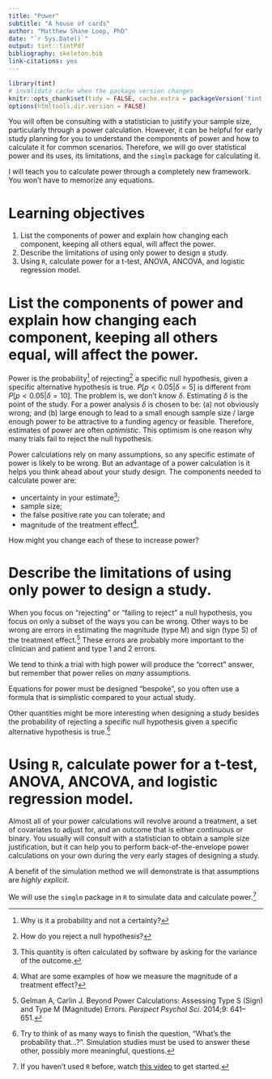 ```yaml
---
title: "Power"
subtitle: "A house of cards"
author: "Matthew Shane Loop, PhD"
date: "`r Sys.Date()`"
output: tint::tintPdf
bibliography: skeleton.bib
link-citations: yes
---
```


```r
library(tint)
# invalidate cache when the package version changes
knitr::opts_chunk$set(tidy = FALSE, cache.extra = packageVersion('tint'))
options(htmltools.dir.version = FALSE)
```

You will often be consulting with a statistician to justify your sample size, particularly through a power calculation. However, it can be helpful for early study planning for you to understand the components of power and how to calculate it for common scenarios. Therefore, we will go over statistical power and its uses, its limitations, and the `simglm` package for calculating it.

I will teach you to calculate power through a completely new framework. You won't have to memorize any equations.

# Learning objectives

1. List the components of power and explain how changing each component, keeping all others equal, will affect the power.
2. Describe the limitations of using only power to design a study.
3. Using `R`, calculate power for a t-test, ANOVA, ANCOVA, and logistic regression model.

# List the components of power and explain how changing each component, keeping all others equal, will affect the power.

Power is the probability^[Why is it a probability and not a certainty?] of rejecting^[How do you reject a null hypothesis?] a specific null hypothesis, given a specific alternative hypothesis is true. $P[p < 0.05 | \delta = 5]$ is different from $P[p < 0.05 | \delta = 10]$. The problem is, we don't know $\delta$. Estimating $\delta$ is the point of the study. For a power analysis $\delta$ is chosen to be: (a) not obviously wrong; and (b) large enough to lead to a small enough sample size / large enough power to be attractive to a funding agency or feasible. Therefore, estimates of power are often *optimistic*. This optimism is one reason why many trials fail to reject the null hypothesis.

Power calculations rely on many assumptions, so any specific estimate of power is likely to be wrong. But an advantage of a power calculation is it helps you think ahead about your study design. The components needed to calculate power are:

* uncertainty in your estimate^[This quantity is often calculated by software by asking for the variance of the outcome.];
* sample size;
* the false positive rate you can tolerate; and
* magnitude of the treatment effect^[What are some examples of how we measure the magnitude of a treatment effect?].

How might you change each of these to increase power?

# Describe the limitations of using only power to design a study.

When you focus on "rejecting" or "failing to reject" a null hypothesis, you focus on only a subset of the ways you can be wrong. Other ways to be wrong are errors in estimating the magnitude (type M) and sign (type S) of the treatment effect.^[Gelman A, Carlin J. Beyond Power Calculations: Assessing Type S (Sign) and Type M (Magnitude) Errors. *Perspect Psychol Sci*. 2014;9: 641–651.] These errors are probably more important to the clinician and patient and type 1 and 2 errors.

We tend to think a trial with high power will produce the "correct" answer, but remember that power relies on *many* assumptions. 

Equations for power must be designed "bespoke", so you often use a formula that is simplistic compared to your actual study.

Other quantities might be more interesting when designing a study besides the probability of rejecting a specific null hypothesis given a specific alternative hypothesis is true.^[Try to think of as many ways to finish the question, "What's the probability that...?". Simulation studies must be used to answer these other, possibly more meaningful, questions.] 

# Using `R`, calculate power for a t-test, ANOVA, ANCOVA, and logistic regression model.
Almost all of your power calculations will revolve around a treatment, a set of covariates to adjust for, and an outcome that is either continuous or binary.
You usually will consult with a statistician to obtain a sample size justification, but it can help you to perform back-of-the-envelope power calculations on your own during the very early stages of designing a study.

A benefit of the simulation method we will demonstrate is that assumptions are *highly explicit*.

We will use the `simglm` package in `R` to simulate data and calculate power.^[If you haven't used `R` before, watch [this video](https://uncch.hosted.panopto.com/Panopto/Pages/Viewer.aspx?id=7915ff30-58ee-4519-9b1d-ac8300ede6f2) to get started.]